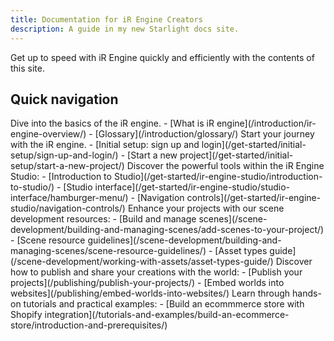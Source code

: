 ```yaml
---
title: Documentation for iR Engine Creators
description: A guide in my new Starlight docs site.
---
```



Get up to speed with iR Engine quickly and efficiently with the contents of this site.

## Quick navigation

<CardGrid>
  <Card title="Introduction" icon="open-book">
    Dive into the basics of the iR engine.
    - [What is iR engine](/introduction/ir-engine-overview/)
    - [Glossary](/introduction/glossary/)
  </Card>

  <Card title="Get started" icon="rocket">
    Start your journey with the iR engine.
    - [Initial setup: sign up and login](/get-started/initial-setup/sign-up-and-login/)
    - [Start a new project](/get-started/initial-setup/start-a-new-project/)
  </Card>
  
  <Card title="iR Engine Studio" icon="laptop">
    Discover the powerful tools within the iR Engine Studio:
    - [Introduction to Studio](/get-started/ir-engine-studio/introduction-to-studio/)
    - [Studio interface](/get-started/ir-engine-studio/studio-interface/hamburger-menu/)
    - [Navigation controls](/get-started/ir-engine-studio/navigation-controls/)
  </Card>

  <Card title="Scene development" icon="puzzle">
    Enhance your projects with our scene development resources:
    - [Build and manage scenes](/scene-development/building-and-managing-scenes/add-scenes-to-your-project/)
    - [Scene resource guidelines](/scene-development/building-and-managing-scenes/scene-resource-guidelines/)
    - [Asset types guide](/scene-development/working-with-assets/asset-types-guide/)
  </Card>

  <Card title="Publishing" icon="document">
    Discover how to publish and share your creations with the world:
    - [Publish your projects](/publishing/publish-your-projects/)
    - [Embed worlds into websites](/publishing/embed-worlds-into-websites/)
  </Card>

  <Card title="Tutorials & examples" icon="star">
    Learn through hands-on tutorials and practical examples:
    - [Build an ecommmerce store with Shopify integration](/tutorials-and-examples/build-an-ecommerce-store/introduction-and-prerequisites/)
  </Card>
</CardGrid>

